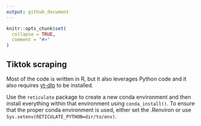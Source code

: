 ```yaml
---
output: github_document
---
```


<!-- README.md is generated from README.Rmd. Please edit that file -->

```r
knitr::opts_chunk$set(
  collapse = TRUE,
  comment = "#>"
)
```

## Tiktok scraping

Most of the code is written in R, but it also leverages Python code and it also requires [yt-dlp](https://github.com/yt-dlp/yt-dlp) to be installed. 

Use the `reticulate` package to create a new conda environment and then install everything within that environment using `conda_install()`. To ensure that the proper conda environment is used, either set the .Renviron or use `Sys.setenv(RETICULATE_PYTHON=dir/to/env)`.


